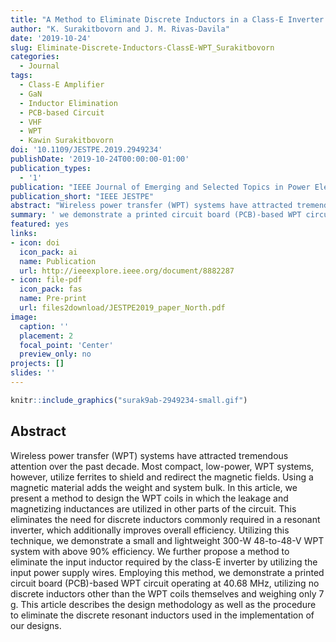 ```yaml
---
title: "A Method to Eliminate Discrete Inductors in a Class-E Inverter Used in Wireless Power Transfer Applications"
author: "K. Surakitbovorn and J. M. Rivas-Davila"
date: '2019-10-24'
slug: Eliminate-Discrete-Inductors-ClassE-WPT_Surakitbovorn
categories:
  - Journal
tags: 
  - Class-E Amplifier
  - GaN
  - Inductor Elimination
  - PCB-based Circuit
  - VHF
  - WPT
  - Kawin Surakitbovorn
doi: '10.1109/JESTPE.2019.2949234'
publishDate: '2019-10-24T00:00:00-01:00'
publication_types:
  - '1'
publication: "IEEE Journal of Emerging and Selected Topics in Power Electronics"
publication_short: "IEEE JESTPE"
abstract: "Wireless power transfer (WPT) systems have attracted tremendous attention over the past decade. Most compact, low-power, WPT systems, however, utilize ferrites to shield and redirect the magnetic fields. Using a magnetic material adds the weight and system bulk. In this article, we present a method to design the WPT coils in which the leakage and magnetizing inductances are utilized in other parts of the circuit. This eliminates the need for discrete inductors commonly required in a resonant inverter, which additionally improves overall efficiency. Utilizing this technique, we demonstrate a small and lightweight 300-W 48-to-48-V WPT system with above 90% efficiency. We further propose a method to eliminate the input inductor required by the class-E inverter by utilizing the input power supply wires. Employing this method, we demonstrate a printed circuit board (PCB)-based WPT circuit operating at 40.68 MHz, utilizing no discrete inductors other than the WPT coils themselves and weighing only 7 g. This article describes the design methodology as well as the procedure to eliminate the discrete resonant inductors used in the implementation of our designs."
summary: ' we demonstrate a printed circuit board (PCB)-based WPT circuit operating at 40.68 MHz, utilizing no discrete inductors other than the WPT coils themselves and weighing only 7 g. This article describes the design methodology as well as the procedure to eliminate the discrete resonant inductors used in the implementation of our designs.'
featured: yes
links:
- icon: doi
  icon_pack: ai
  name: Publication
  url: http://ieeexplore.ieee.org/document/8882287
- icon: file-pdf
  icon_pack: fas
  name: Pre-print
  url: files2download/JESTPE2019_paper_North.pdf
image:
  caption: ''
  placement: 2
  focal_point: 'Center'
  preview_only: no
projects: []
slides: ''
---
```



```r
knitr::include_graphics("surak9ab-2949234-small.gif")
```

## Abstract 

Wireless power transfer (WPT) systems have attracted tremendous attention over the past decade. Most compact, low-power, WPT systems, however, utilize ferrites to shield and redirect the magnetic fields. Using a magnetic material adds the weight and system bulk. In this article, we present a method to design the WPT coils in which the leakage and magnetizing inductances are utilized in other parts of the circuit. This eliminates the need for discrete inductors commonly required in a resonant inverter, which additionally improves overall efficiency. Utilizing this technique, we demonstrate a small and lightweight 300-W 48-to-48-V WPT system with above 90% efficiency. We further propose a method to eliminate the input inductor required by the class-E inverter by utilizing the input power supply wires. Employing this method, we demonstrate a printed circuit board (PCB)-based WPT circuit operating at 40.68 MHz, utilizing no discrete inductors other than the WPT coils themselves and weighing only 7 g. This article describes the design methodology as well as the procedure to eliminate the discrete resonant inductors used in the implementation of our designs.